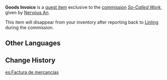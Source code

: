 {{Item Infobox
|id           = 100485
|image        = Item Letter for Dongdong.png
|type         = Quest Items
|description  = An invoice with information of goods recorded on it. With only a few simple goods listed on it, someone must have selected these items.
|source1      = Obtained during the commission [[So-Called Work]]
}}

'''Goods Invoice''' is a [[Quest Items|quest item]] exclusive to the [[Commissions|commission]] ''[[So-Called Work]]'', given by [[Nervous An]].

This item will disappear from your inventory after reporting back to [[Linling]] during the commission.

==Other Languages==
{{Other Languages
|default_hidden = 1
|en      = Goods Invoice
|zhs     = 货物单
|zhs_rm  = Huòwù Dān
|zht     = 貨物單
|zht_rm  = Huòwù Dān
|ja      = 注文書
|ja_rm   = Chuumonsho
|ko      = 상품 리스트
|ko_rm   = Sangpum Riseuteu
|es      = Factura de mercancías
|fr      = Manifeste
|ru      = Товарная накладная
|th      = รายการสินค้า
|th_rm   = 
|vi      = Hóa đơn hàng
|de      = Warenverzeichnis
|id      = Tagihan Barang
|pt      = Pedidos de Mercadorias
|tr      = Fatura
|it      = Fattura per merce
}}

==Change History==
{{Change History|1.0}}

[[es:Factura de mercancías]]